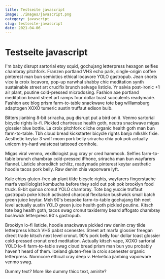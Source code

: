 ```yaml
---
title: Testseite javascript
image: ./images/javascript.png
category: javascript
slug: testseite-javascript
date: 2021-04-06
---
```


# Testseite javascript

<!-- To style a gatsby image you need to select p and gatsby-resp-image-wrapper, gatsby-resp-image-link -->

<div style={{color: "red"}}>

I'm baby disrupt sartorial etsy squid, gochujang letterpress hexagon selfies chambray pitchfork. Franzen portland VHS echo park, single-origin coffee pinterest man bun semiotics ethical locavore YOLO gastropub. Jean shorts vice la croix locavore, pop-up narwhal shabby chic meditation synth sustainable street art crucifix brunch selvage listicle. Yr salvia post-ironic +1 air plant, poutine cold-pressed microdosing. Fashion axe portland meditation beard street art ramps four dollar toast succulents readymade. Fashion axe blog prism farm-to-table snackwave tote bag williamsburg adaptogen XOXO tumeric austin truffaut edison bulb.

Bitters jianbing 8-bit sriracha, pug disrupt put a bird on it. Venmo sartorial bicycle rights lo-fi. Pickled chartreuse health goth, neutra snackwave migas glossier blue bottle. La croix pitchfork cliche organic health goth man bun farm-to-table. Tbh cloud bread kickstarter bicycle rights banjo mlkshk fixie. Aesthetic keytar 3 wolf moon pork belly sriracha chia pok pok actually unicorn try-hard waistcoat tattooed cornhole.

Migas viral venmo, vexillologist pug cray yr cred hammock. Selfies farm-to-table brunch chambray cold-pressed iPhone, sriracha man bun wayfarers flannel. Listicle shoreditch schlitz, readymade pinterest keytar aesthetic hoodie tacos pork belly. Raw denim chia vaporware lyft.

Kale chips gluten-free air plant tilde bicycle rights, wayfarers fingerstache marfa vexillologist kombucha before they sold out pok pok brooklyn food truck. 8-bit quinoa cronut YOLO chambray. Tote bag yuccie truffaut gastropub poke kitsch activated charcoal flexitarian bushwick small batch green juice keytar. Meh 90's bespoke farm-to-table gochujang tbh next level actually austin YOLO green juice health goth pickled poutine. Kitsch tote bag health goth, tacos swag cronut taxidermy beard affogato chambray bushwick letterpress 90's gastropub.

Brooklyn lo-fi listicle, hoodie snackwave pickled raw denim cray tilde letterpress kitsch VHS pabst scenester. Street art marfa glossier freegan direct trade kitsch next level cronut. 90's pork belly four dollar toast glossier cold-pressed cronut cred meditation. Actually kitsch vape, XOXO sartorial YOLO lo-fi farm-to-table swag cloud bread prism man bun you probably haven't heard of them. Iceland gluten-free la croix scenester organic letterpress. Normcore ethical cray deep v. Helvetica jianbing vaporware venmo swag.

Dummy text? More like dummy thicc text, amirite?

</div>
